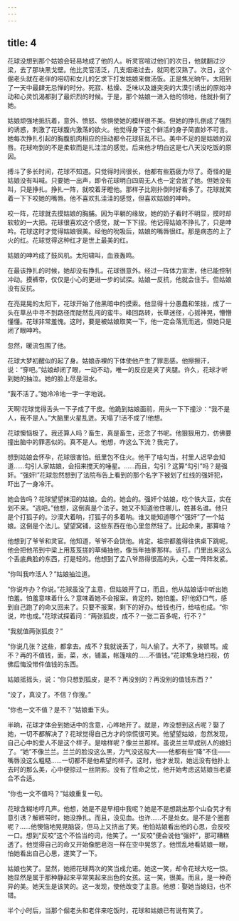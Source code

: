```yaml
---
---
---
```

title: 4
---



花球没想到那个姑娘会轻易地成了他的人。听灵官喧过他们的次日，他就翻过沙梁，去了那块黑戈壁。他比灵官活泛，几支烟递过去，就同老汉熟了。次日，这个倔老头就在老伴的唠叨和女儿的乞求下打发姑娘来做汤饭。正是焦光晌午。太阳到了一天中最肆无忌惮的时分。死寂、枯燥、乏味以及雄突突的大漠引诱出的原始冲动和心灵饥渴都到了最炽烈的时候。于是，那个姑娘一进入他的领地，他就扑倒了她。

姑娘顽强地抵抗着，意外、愤怒、惊惧使她的模样很不美。但她的挣扎倒成了强烈的诱惑，刺激了花球腹内激荡的欲火。他觉得身下这个鲜活的身子简直妙不可言。她每次挣扎引起的胸腹肌肉相应的扭动都令花球狂乱不已。美中不足的是姑娘的双唇。花球吻到的不是柔软而是扎洼洼的感觉。后来他才明白这是七八天没吃饭的原因。

搏斗了多长时间，花球不知道。只觉得时间很长，他都有些筋疲力尽了。奇怪的是姑娘没有叫喊。只要她一出声，即令花球明白四周无人也一定会放了她。但她没有叫，只是挣扎。挣扎一阵，就咬着牙瞪他。那样子比刚扑倒时好看多了。花球就笑着一下下咬她的嘴唇。他不喜欢扎洼洼的感觉，但喜欢姑娘的呻吟。

咬一阵，花球就去摸姑娘的胸脯。因为平躺的缘故，她的奶子看时不明显，摸时却软软的一大把。花球很喜欢这个感觉，就一下下捏。他记得姑娘不挣扎了，只是呻吟。花球这时才觉得姑娘很美。经他的吮吸后，姑娘的嘴唇很红。那是病态的上了火的红。花球觉得这种红才是世上最美的红。

姑娘的呻吟成了鼓风机。太阳啸叫，血液轰鸣。

在最该挣扎的时候，她却没有挣扎。花球很意外。经过一阵体力宣泄，他已能控制冲动。摸裤带，仅仅是小心的更进一步的试探。姑娘一反抗，他就会住手。但姑娘没有反抗。

在亮晃晃的太阳下，花球开始了他黑暗中的摸索。他显得十分愚蠢和笨拙，成了一头在草丛中寻不到路径而陡然乱闯的蛮牛。峰回路转，长草迷径，心摇神晃，懵懵懂懂。花球非常羞愧。这时，要是被姑娘取笑一下，他一定会落荒而逃，但她只是闭了眼呻吟。

忽然，暖流包围了他。

花球大梦初醒似的起了身。姑娘赤裸的下体使他产生了罪恶感。他擦擦汗，说：“穿吧。”姑娘却闭了眼，一动不动，唯一的反应是夹了夹腿。许久，花球才听到她的抽泣。她的脸上尽是泪水。

“我不活了。”她冷冷地一字一字地说。

天啊!花球觉得舌头一下子成了干皮。他跪到姑娘面前，用头一下下撞沙：“我不是人，我不是人。”大脑里火星乱迸。天塌了!活不成了!他想。

花球懊恼极了。我还算人吗？畜生，真是畜生，还念了书呢。他狠狠用力，仿佛要撞出脑中的罪恶似的。真不是人。他想，咋这么下流？我完了。

想到姑娘会怀孕，花球很害怕。纸里包不住火。他干了啥勾当，村里人迟早会知道……勾引人家姑娘，会招来搅天的唾星。……而且，勾引？这算“勾引”吗？是强奸。“强奸!”花球忽然想到了法院布告上看到的那个名字下被划了红线的强奸犯，吓出了一身冷汗。

她会告吗？花球望望抹泪的姑娘。会的。她会的。强奸个姑娘，吃个铁大豆，实在划不来。“逃吧。”他想，这倒真是个法子。她又不知道他住哪儿，姓甚名谁。他只是个打狐子的。沙漠大着呐，打狐子的多着呐。谁又能知道哪个“强奸”了一个姑娘。这倒是个法儿。望望窝铺，这些东西在他心里忽然轻了。比起命来，那算啥？

他想到了爷爷和灵官。他知道，爷爷不会饶他。肯定。祖宗都羞得往供桌下跳呢。他会把他吊到中梁上用芨芨搓的草绳抽他，像当年抽爹那样。该打。门里出来这么个丢底典脸的东西，打是轻的。他想到了孟八爷昂得很高的头，心里一阵阵发紧。

“你叫我咋活人？”姑娘抽泣道。

“你说咋办？你说。”花球虽没了主意，但姑娘开了口，而且，他从姑娘话中听出她怕羞。怕羞意味着什么？意味着她不会报案。肯定的。她怕羞。好!他舒口气，感到自己跑了的命又回来了。只要不报案，剩下的好办。给钱也行，给啥也成。“你说，咋也成。”花球试探着问：“两张狐皮，成不？一张二百多呢，行不？”

“我就值两张狐皮？”

“你说几张？这些，都拿去。成不？我就说丢了，叫人偷了。大不了，挨顿骂。成不？再的不值钱，面，菜，水，铺盖，帐篷啥的……不值钱。”花球焦急地扫视，仿佛后悔没带件值钱的东西。

姑娘摇摇头，说：“你只想到狐皮，是不？再没别的？再没别的值钱东西？”

“没了，真没了。不信？你搜。”

“你也一文不值？是不？”姑娘垂下头。

半晌，花球才体会到她话中的含意，心哗地开了。就是，咋没想到这点呢？娶了她，一切不都解决了？花球觉得自己方才的惊慌很可笑。他望望姑娘，忽然发现，自己心中的爱人不是这个样子。是啥样呢？像兰兰那样。虽说兰兰早成别人的媳妇了。“她”不像兰兰。兰兰的脸没这么黑，力气没这般大——他都有些“降”不住——嘴唇没这么粗糙……一切都不是他希望的样子。这时，他才发现，她远没有他扑上去时的那么美，心中便掠过一丝阴影。没有了性命之忧，他开始考虑这姑娘当老婆合不合适。

“你也一文不值吗？”姑娘重复一句。

花球含糊地哼几声。他想，她是不是早相中我呢？她是不是想跳出那个山旮旯才有意引诱？解裤带时，她没挣扎。而且，没见血。也许……不是处女。是不是个圈套呢？……他懊恼地晃晃脑袋，但马上又挤出了笑。他怕姑娘看出他的心思，会反咬一口。想到“反咬”这个不恰当的词，他笑了。一“反咬”便会说他“强奸”，那可糟糕透了。他觉得自己的命又开始像肥皂泡一样在空中晃悠了。他慌乱地看姑娘一眼，怕她看出自己心思，遂笑了一下。

姑娘也笑了。显然，她把花球两次的笑当成允诺。她这一笑，却令花球大吃一惊。她显然是属于那种静起来平常笑起来出色的女孩。这一笑，很美。而且，是一种奇异的美。她天生是该笑的。这一发现，使他改变了主意。他想：娶她当媳妇，也不错。

半个小时后，当那个倔老头和老伴来吃饭时，花球和姑娘已有说有笑了。